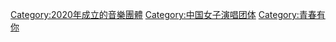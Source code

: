 [[Category:2020年成立的音樂團體|Category:2020年成立的音樂團體]]
[[Category:中国女子演唱团体|Category:中国女子演唱团体]]
[[Category:青春有你|Category:青春有你]]